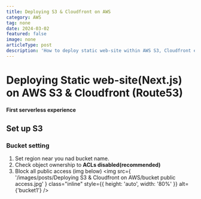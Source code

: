 ```yaml
---
title: Deploying S3 & Cloudfront on AWS
category: AWS
tag: none
date: 2024-03-02
featured: false
image: none
articleType: post
description: 'How to deploy static web-site within AWS S3, Cloudfront environment.'
---
```


# Deploying Static web-site(Next.js) on AWS S3 & Cloudfront (Route53)

#### First serverless experience

## Set up S3

### Bucket setting

1. Set region near you nad bucket name.
2. Check object ownership to <strong>ACLs disabled(recommended)</strong>
3. Block all public access (img below)
   <img
     src={
       '/images/posts/Deploying S3 & Cloudfront on AWS/bucket public access.jpg'
     }
     class="inline"
     style={{ height: 'auto', width: '80%' }}
     alt={'bucket1'}
   />
